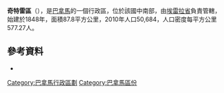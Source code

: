'''奇特雷區'''（{{lang-es|Distrito de Chitré}}），是[[巴拿馬|巴拿馬]]的一個行政區，位於該國中南部，由[[埃雷拉省|埃雷拉省]]負責管轄，始建於1848年，面積87.8平方公里，2010年人口50,684，人口密度每平方公里577.27人。

==參考資料==
*{{cite web|url=http://www.statoids.com/ypa.html|title=Districts of Panama|publisher=Statoids|accessdate=April 12, 2009|archive-date=2011-09-29|archive-url=https://web.archive.org/web/20110929221316/http://www.statoids.com/ypa.html|dead-url=no}}

{{coord|7|58|N|80|26|W|region:PA-6_type:adm2nd|display=title}}

{{巴拿馬區份}}

{{Herrera Province}}

[[Category:巴拿馬行政區劃|Category:巴拿馬行政區劃]]
[[Category:巴拿馬區份|Category:巴拿馬區份]]


{{Panama-geo-stub}}